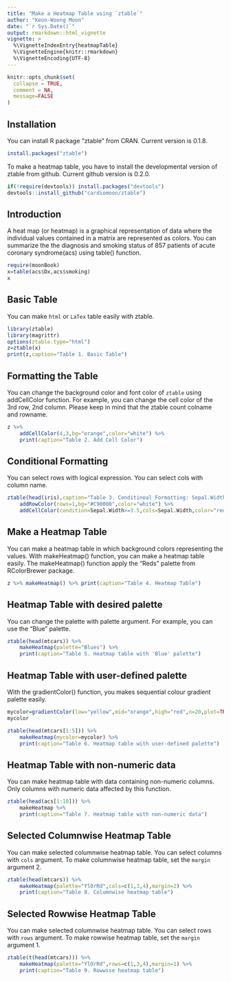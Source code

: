 ```yaml
---
title: "Make a Heatmap Table using `ztable`"
author: "Keon-Woong Moon"
date: "`r Sys.Date()`"
output: rmarkdown::html_vignette
vignette: >
  %\VignetteIndexEntry{heatmapTable}
  %\VignetteEngine{knitr::rmarkdown}
  %\VignetteEncoding{UTF-8}
---
```


```r
knitr::opts_chunk$set(
  collapse = TRUE,
  comment = NA,
  message=FALSE
)
```

## Installation

You can install R package "ztable" from CRAN. Current version is 0.1.8.

```r
install.packages("ztable")
```

To make a heatmap table, you have to install the developmental version of ztable from github. Current github version is 0.2.0.

```r
if(!require(devtools)) install.packages("devtools")
devtools::install_github("cardiomoon/ztable")
```

## Introduction

A heat map (or heatmap) is a graphical representation of data where the individual values contained in a matrix are represented as colors. You can summarize the the diagnosis and smoking status of 857 patients of acute coronary syndrome(acs) using table() function.  

```r
require(moonBook)
x=table(acs$Dx,acs$smoking)
x
```

## Basic Table

You can make `html` or `LaTex` table easily with ztable.
```r
library(ztable)
library(magrittr)
options(ztable.type="html")
z=ztable(x) 
print(z,caption="Table 1. Basic Table")
```

## Formatting the Table

You can change the background color and font color of `ztable` using addCellColor function. For example, you can change the cell color of the 3rd row, 2nd column. Please keep in mind that the ztable count colname and rowname. 

```r
z %>% 
    addCellColor(4,3,bg="orange",color="white") %>% 
    print(caption="Table 2. Add Cell Color")
```


## Conditional Formatting

You can select rows with logical expression. You can select cols with column name.

```r
ztable(head(iris),caption="Table 3. Conditinoal Formatting: Sepal.Width >= 3.5") %>%
    addRowColor(rows=1,bg="#C90000",color="white") %>%
    addCellColor(condition=Sepal.Width>=3.5,cols=Sepal.Width,color="red") 
```

##  Make a Heatmap Table

You can make a heatmap table in which background colors representing the values. With makeHeatmap() function, you can make a heatmap table easily. The makeHeatmap() function apply the "Reds" palette from RColorBrewer package.

```r
z %>% makeHeatmap() %>% print(caption="Table 4. Heatmap Table")
```

## Heatmap Table with desired palette

You can change the palette with palette argument. For example, you can use the "Blue" palette.

```r
ztable(head(mtcars)) %>% 
    makeHeatmap(palette="Blues") %>%
    print(caption="Table 5. Heatmap table with 'Blue' palette")
```

## Heatmap Table with user-defined palette

With the gradientColor() function, you makes sequential colour gradient palette easily. 

```r
mycolor=gradientColor(low="yellow",mid="orange",high="red",n=20,plot=TRUE)
mycolor
```

```r
ztable(head(mtcars[1:5])) %>% 
    makeHeatmap(mycolor=mycolor) %>%
    print(caption="Table 6. Heatmap table with user-defined palette")
```

## Heatmap Table with non-numeric data

You can make heatmap table with data containing non-numeric columns. Only columns with numeric data affected by this function.

```r
ztable(head(acs[1:10])) %>% 
    makeHeatmap %>%
    print(caption="Table 7. Heatmap table with non-numeric data")
```

## Selected Columnwise Heatmap Table

You can make selected columnwise heatmap table. You can select columns with `cols` argument. To make columnwise heatmap table, set the `margin` argument 2.

```r
ztable(head(mtcars)) %>% 
    makeHeatmap(palette="YlOrRd",cols=c(1,3,4),margin=2) %>%
    print(caption="Table 8. Columnwise heatmap table")
```

## Selected Rowwise Heatmap Table

You can make selected columnwise heatmap table. You can select rows with `rows` argument. To make rowwise heatmap table, set the `margin` argument 1.

```r
ztable(t(head(mtcars))) %>%
    makeHeatmap(palette="YlOrRd",rows=c(1,3,4),margin=1) %>%
    print(caption="Table 9. Rowwise heatmap table")
```
